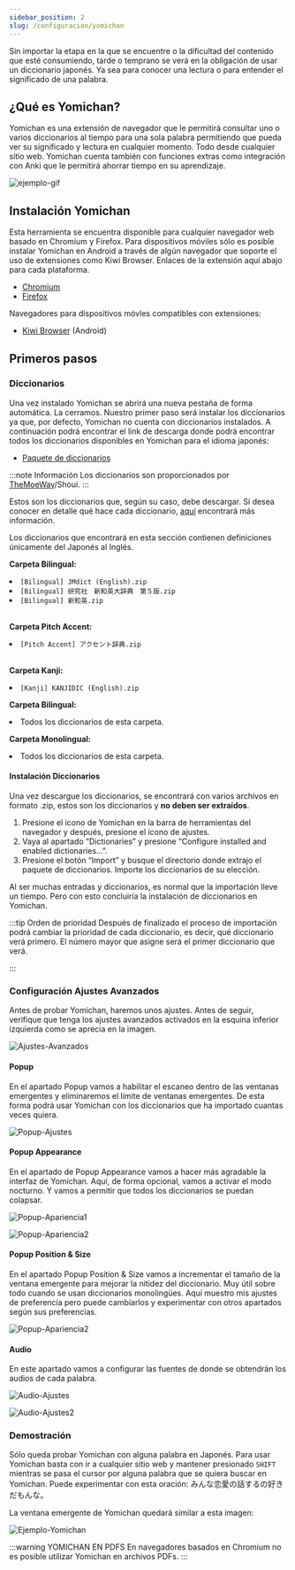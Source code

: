 ```yaml
---
sidebar_position: 2
slug: /configuracion/yomichan
---
```



Sin importar la etapa en la que se encuentre o la dificultad del contenido que esté consumiendo, tarde o temprano se verá en la obligación de usar un diccionario japonés. Ya sea para conocer una lectura o para entender el significado de una palabra.

## ¿Qué es Yomichan?
Yomichan es una extensión de navegador que le permitirá consultar uno o varios diccionarios al tiempo para una sola palabra permitiendo que pueda ver su significado y lectura en cualquier momento. Todo desde cualquier sitio web. Yomichan cuenta también con funciones extras como integración con Anki que le permitirá ahorrar tiempo en su aprendizaje.

![ejemplo-gif](../../assets/yomichan/example-gif.gif)

## Instalación Yomichan
Esta herramienta se encuentra disponible para cualquier navegador web basado en Chromium y Firefox. Para dispositivos móviles sólo es posible instalar Yomichan en Android a través de algún navegador que soporte el uso de extensiones como Kiwi Browser. Enlaces de la extensión aquí abajo para cada plataforma.

- [Chromium](https://chrome.google.com/webstore/detail/yomichan/ogmnaimimemjmbakcfefmnahgdfhfami)
- [Firefox](https://addons.mozilla.org/en-US/firefox/addon/yomichan/)

Navegadores para dispositivos móvles compatibles con extensiones:
- [Kiwi Browser](https://play.google.com/store/apps/details?id=com.kiwibrowser.browser) (Android)

## Primeros pasos
### Diccionarios
Una vez instalado Yomichan se abrirá una nueva pestaña de forma automática. La cerramos. Nuestro primer paso será instalar los diccionarios ya que, por defecto, Yomichan no cuenta con diccionarios instalados. A continuación podrá encontrar el link de descarga donde podrá encontrar todos los diccionarios disponibles en Yomichan para el idioma japonés:
- [Paquete de diccionarios](https://learnjapanese.link/dictionaries)

:::note Información
Los diccionarios son proporcionados por [TheMoeWay](https://learnjapanese.moe/)/Shoui.
:::

Estos son los diccionarios que, según su caso, debe descargar. Si desea conocer en detalle qué hace cada diccionario, <a href="../utility/Diccionaries">aquí</a> encontrará más información.

<Tabs className="unique-tabs">
  <TabItem value="apple" label="Diccionarios para principiantes" default>

Los diccionarios que encontrará en esta sección contienen definiciones únicamente del Japonés al Inglés.

**Carpeta Bilingual:**
<li><code>[Bilingual] JMdict (English).zip</code></li>
<li><code>[Bilingual] 研究社　新和英大辞典　第５版.zip</code></li>
<li><code>[Bilingual] 新和英.zip</code></li>
<br/>

**Carpeta Pitch Accent:**
<li><code>[Pitch Accent] アクセント辞典.zip</code></li>
<br/>

**Carpeta Kanji:**
<li><code>[Kanji] KANJIDIC (English).zip</code></li>

  </TabItem>
  <TabItem value="orange" label="Diccionarios para Intermedios/Avanzados">

  **Carpeta Bilingual:**
  <li>Todos los diccionarios de esta carpeta.</li>

  **Carpeta Monolingual:**
  <li>Todos los diccionarios de esta carpeta.</li>

  </TabItem>

  <TabItem value="extras" label="Diccionarios extras" default>

  </TabItem>
</Tabs>

#### Instalación Diccionarios
Una vez descargue los diccionarios, se encontrará con varios archivos en formato .zip, estos son los diccionarios y **no deben ser extraídos**.

  1. Presione el icono de Yomichan en la barra de herramientas del navegador y después, presione el ícono de ajustes.
  2. Vaya al apartado “Dictionaries” y presione “Configure installed and enabled dictionaries...”. 
  3. Presione el botón “Import” y busque el directorio donde extrajo el paquete de diccionarios. Importe los diccionarios de su elección. 
  
Al ser muchas entradas y diccionarios, es normal que la importación lleve un tiempo. Pero con esto concluiría la instalación de diccionarios en Yomichan.

:::tip Orden de prioridad
Después de finalizado el proceso de importación podrá cambiar la prioridad de cada diccionario, es decir, qué diccionario verá primero. El número mayor que asigne será el primer diccionario que verá.

:::

### Configuración Ajustes Avanzados
Antes de probar Yomichan, haremos unos ajustes. Antes de seguir, verifique que tenga los ajustes avanzados activados en la esquina inferior izquierda como se aprecia en la imagen.

![Ajustes-Avanzados](../../assets/yomichan/advance_settings.png)

#### Popup
En el apartado Popup vamos a habilitar el escaneo dentro de las ventanas emergentes y eliminaremos el límite de ventanas emergentes. De esta forma podrá usar Yomichan con los diccionarios que ha importado cuantas veces quiera.

![Popup-Ajustes](../../assets/yomichan/popup_settings.png)

#### Popup Appearance
En el apartado de Popup Appearance vamos a hacer más agradable la interfaz de Yomichan. Aquí, de forma opcional, vamos a activar el modo nocturno. Y vamos a permitir que todos los diccionarios se puedan colapsar.

![Popup-Apariencia1](../../assets/yomichan/popup_appearance1_settings.png)

![Popup-Apariencia2](../../assets/yomichan/popup_appearance2_settings.png)

#### Popup Position & Size
En el apartado Popup Position & Size vamos a incrementar el tamaño de la ventana emergente para mejorar la nitidez del diccionario. Muy útil sobre todo cuando se usan diccionarios monolingües. Aquí muestro mis ajustes de preferencia pero puede cambiarlos y experimentar con otros apartados según sus preferencias.

![Popup-Apariencia2](../../assets/yomichan/popup_positionSize_settings.png)

#### Audio
En este apartado vamos a configurar las fuentes de donde se obtendrán los audios de cada palabra.

![Audio-Ajustes](../../assets/yomichan/audio1_settings.png)

![Audio-Ajustes2](../../assets/yomichan/audio2_settings.png)

### Demostración
Sólo queda probar Yomichan con alguna palabra en Japonés. Para usar Yomichan basta con ir a cualquier sitio web y mantener presionado `SHIFT` mientras se pasa el cursor por alguna palabra que se quiera buscar en Yomichan. Puede experimentar con esta oración: みんな恋愛の話するの好きだもんな。

La ventana emergente de Yomichan quedará similar a esta imagen:

![Ejemplo-Yomichan](../../assets/yomichan/example_settings.png)

:::warning YOMICHAN EN PDFS
En navegadores basados en Chromium no es posible utilizar Yomichan en archivos PDFs.
:::
